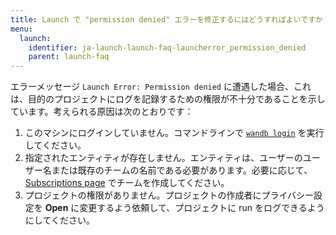 ---
title: Launch で "permission denied" エラーを修正するにはどうすればよいですか？
menu:
  launch:
    identifier: ja-launch-launch-faq-launcherror_permission_denied
    parent: launch-faq
---

エラーメッセージ `Launch Error: Permission denied` に遭遇した場合、これは、目的のプロジェクトにログを記録するための権限が不十分であることを示しています。考えられる原因は次のとおりです：

1. このマシンにログインしていません。コマンドラインで [`wandb login`](/ja/ref/cli/wandb-login) を実行してください。
2. 指定されたエンティティが存在しません。エンティティは、ユーザーのユーザー名または既存のチームの名前である必要があります。必要に応じて、[Subscriptions page](https://app.wandb.ai/billing) でチームを作成してください。
3. プロジェクトの権限がありません。プロジェクトの作成者にプライバシー設定を **Open** に変更するよう依頼して、プロジェクトに run をログできるようにしてください。